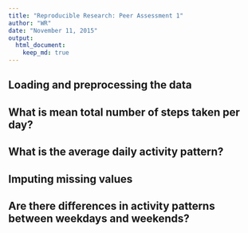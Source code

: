```yaml
---
title: "Reproducible Research: Peer Assessment 1"
author: "WR"
date: "November 11, 2015"
output: 
  html_document:
    keep_md: true
---
```



## Loading and preprocessing the data



## What is mean total number of steps taken per day?



## What is the average daily activity pattern?



## Imputing missing values



## Are there differences in activity patterns between weekdays and weekends?

